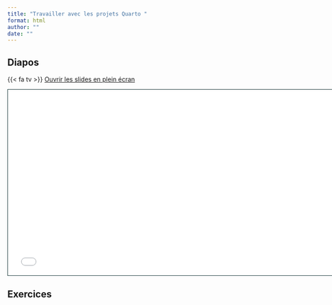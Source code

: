 ```yaml
---
title: "Travailler avec les projets Quarto "
format: html
author: ""
date: ""
---
```


## Diapos

{{< fa tv >}} [Ouvrir les slides en plein écran](3-projets.html)

```{=html}
<iframe class="slide-deck" src="3-projets.html" height="420" width="747" style="border: 1px solid #123233;"></iframe>
```

## Exercices

